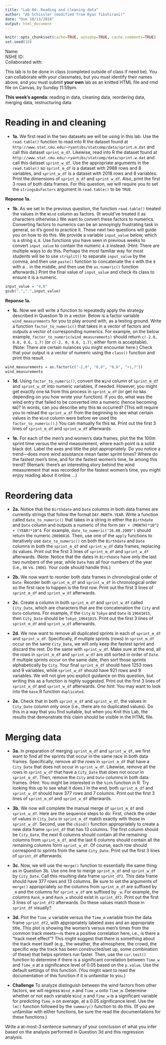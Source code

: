 ```yaml
---
title: "Lab 04: Reading and cleaning data"
author: "AG Schissler (modified from Ryan Tibshirani)"
date: "Due 10/13/2018"
output: html_document
---
```


```r
knitr::opts_chunk$set(cache=TRUE, autodep=TRUE, cache.comments=TRUE)
set.seed(10)
```

Name:  
NSHE ID:  
Collaborated with:  

This lab is to be done in class (completed outside of class if need be). You can collaborate with your classmates, but you must identify their names above, and you must submit **your own** lab as an knitted HTML file and rmd file on Canvas, by Sunday 11:59pm.

**This week's agenda**: reading in data, cleaning data, reordering data, merging data, restructuring data

Reading in and cleaning 
===
- **1a.** We first read in the two datasets we will be using in this lab.
Use the `read.table()` function to read into R the dataset found 
at `http://www.stat.cmu.edu/~ryantibs/statcomp/data/sprint.m.dat` and call
this dataset `sprint_m_df`. Likewise, read into R the dataset found at
`http://www.stat.cmu.edu/~ryantibs/statcomp/data/sprint.w.dat` and call
this dataset `sprint_w_df`. Use the appropriate arguments in the `read.table()`
so `sprint_m_df` is a dataset with 2988 rows and 8 variables, and
`sprint_w_df` is a dataset with 2018 rows and 8 variables. 
Print the dimensions of `sprint_m_df` and `sprint_w_df`. 
Also, print the first 3 rows of both data frames.
For this question, we will require you to set the `stringsAsFactors` argument 
in `read.table()` to be `TRUE`.

**Reponse 1a.**

- **1b.** As we set in the previous question, the function `read.table()` treated the values in the `Wind` column as factors. (It would've treated it as characters otherwise.)
We want to convert these factors to numerics. 
Converting factors to numerics can be an annoyingly 
frustrating task in general, so it's good to practice it. 
These next two questions will guide you on how to do this.
We provide a variable `input_value` below, which is a string `4,8`. 
Use functions you have seen in previous weeks to convert `input_value`
to contain the numeric `4.8` instead.
(Hint: There are multiple
ways to do this. Perhaps the most familiar way for most students will
be to use `strsplit()` to separate `input_value` by the comma, and then use
`paste()` function to concatenate the `4` with the `8` with a `.` in the middle,
and then use the `as.numeric()` function afterwards.)
Print the final value of `input_value` and check its class to ensure it is a numeric.

```r
input_value = "4,8"
gsub(",",".",input_value)
```

**Reponse 1a.**

- **1c.** 
Now we will write a function to repeatedly apply the strategy described in Question 1b
in a vector.
Below is a factor variable `wind_measurements` for you 
to play around with, as a testing ground. 
Write a function `factor_to_numeric()` that takes in a vector of factors and outputs
a vector of corresponding numerics. For example, on the below example,
`factor_to_numeric(wind_measurements)` should return `c(-2.0, 0.0, 0.6, 1.7)` (or
`c(-2, 0, 0.6, 1.7)`, either form is acceptable).
(Note: There are certain nuiances you might encounter here.)
Check that your output is a vector of numeric using the `class()` function and print
this result.

```r
wind_measurements = as.factor(c("-2,0", "0,0", "0,6", "+1,7"))
wind_measurements
```

- **1d.** Using `factor_to_numeric()`, convert the `Wind` column of `sprint_m_df` and `sprint_w_df` into numeric variables, if needed. However, you might get exactly one `NA` from this process in `sprint_w_df` (or get no `NA`s depending on you how wrote your function). If you do, what was the wind entry that failed to be converted into a numeric (hence becoming `NA`)? In words, can you describe why this `NA` occurred? (This will require you to reload the `sprint_w_df` from the beginning to see what certain values in the `Wind` column were before we used the `factor_to_numeric()`.)  You can manually fix this `NA`. Print out the first 3 lines of `sprint_m_df` and `sprint_w_df` afterwards.

- **1e.** For each of the men's and women's data frames, plot the the 100m sprint time versus the wind measurement, where each point is a solid black dot.
Label the axes and title the plot appropriately. Do you notice a trend---does more wind assistance mean faster sprint times? 
Where do the fastest men's time, and for the fastest women's time, lie among this trend? (Remark: there's an interesting story behind the wind measurement that was recorded for the fastest women's time, you might enjoy reading about it online ...)

Reordering data
====

- **2a.** Notice that the `Birthdate` and `Date` columns in both data frames 
are currently strings that follow the format `DAY.MONTH.YEAR`. Write a function
called `date_to_numeric()` that takes in a string in either the `Birthdate`
and `Date` column and outputs a numeric 
of the form `DAY + (MONTH)*10^2 + (YEAR)*10^4`. For example, `date_to_numeric("16.08.2009")`
should return the numeric `20090816`. Then, use one of the `apply` functions to iteratively
use `date_to_numeric()` on both the `Birthdate` and `Date` columns in both the `sprint_m_df` and `sprint_w_df`
data frames, replacing its values. Print out the first 3 lines of `sprint_m_df` and `sprint_w_df`
afterwards. (Note: Notice that the dates in `Birthdate` have only the last two numbers
of the year, while `Date` has all four numbers of the year (i.e., `86` vs. `1986`). Your
code should handle this.)

- **2b.** We now want to reorder both data frames in chronological order
of `Date`. Reorder both `sprint_m_df` and `sprint_w_df` in chronological order
so the first race to happen is the first row. Print out the first 3 lines of `sprint_m_df` and `sprint_w_df`
afterwards.


- **2c.** Create a column in both `sprint_m_df` and `sprint_w_df` called
`City_Date`, which are characters that
are the concatenation the `City` and `Date` columns. For example, if the `City` is `Tokyo` and `Date` is `19641015`, then `City_Date` should be `Tokyo_19641015`.
Print out the first 3 lines of `sprint_m_df` and `sprint_w_df` afterwards.

- **2d.** We now want to remove all duplicated sprints in each of `sprint_m_df` and
`sprint_w_df`. Specifically, if multiple sprints (rows) in `sprint_m_df`
occur on the same `City_Date`, we will only keep the fastest sprint
and discard the rest. Do the same with `sprint_w_df`.
Make sure at the end, all the rows in `sprint_m_df` and `sprint_w_df` are
still sorted in order of `Date`. If multiple sprints occur on the same date, then
sort those sprints alphabetically by `City`. Your final `sprint_m_df` should have 1253 rows and 9 variables, while `sprint_w_df` should have 921 rows and 9 variables.
We will not give you explicit guidance on this question, but writing this as
a function is highly suggested. Print out the first 3 lines of `sprint_m_df` and `sprint_w_df` afterwards. *One hint*: You may want to look into the `base` R function `duplicated`.


- **2e.** Check that in both `sprint_m_df` and `sprint_w_df`, the values in `City_Date` column only once (i.e., there are no duplicated values). 
Do this in a way that you find suitable, but when you Knit this Lab,
the results that demonstrate this claim should be visible in the HTML file.

Merging data
===

- **3a.** In preparation of merging `sprint_m_df` and `sprint_w_df`, we first
want to find all the sprints that occur in the same race in both data frames.
Specifically, remove all the rows in `sprint_m_df` that have a `City_Date`
that does not occur in `sprint_w_df`. Likewise, remove all the rows in `sprint_w_df` that have a `City_Date` that does not occur in `sprint_m_df`.
Then, remove the `City` and `Date` columns in both data frames.
(Hint: You might be interested in the `%in%` function in R. Try looking this up
to see what it does.) In the end, both `sprint_m_df` and `sprint_w_df` should have 377 rows and 7 columns. Print out the first 3 lines of `sprint_m_df` and `sprint_w_df`
afterwards.


- **3b.** We now will complete the manual merge of `sprint_m_df` and `sprint_w_df`. 
Here are the sequence steps to do: First, check the order of values in `City_Date` in
`sprint_m_df` match exactly with those in `sprint_w_df`. Second, use the `cbind()`
function appropriately to create a new data frame `sprint_df` that has 13 columns.
The first column should be `City_Date`, the next 6 columns should contain all the
remaining columns from `sprint_m_df`, and the last 6 columns should contain all the
remaining columns form `sprint_w_df`. Of course, each row should correspond to
sprints from the same `City_Date`. Print out the first 3 lines of `sprint_df` 
afterwards.

- **3c.** Now, we will use the `merge()` function to essentially
the same thing as in Question 3b. Use one line to merge
`sprint_m_df` and `sprint_w_df` by `City_Date`. Call this
resulting data frame `sprint_df2`. This data frame should have
377 rows and 13 columns.
Be sure to set the arguments of `merge()` appropriately so the
columns from `sprint_m_df` are suffixed by `_m` and the columns
for `sprint_w_df` are suffixed by `_w`. For example,
the columns `Rank_m` and `Rank_w` should exist in `sprint_df2`.
Print out the first 3 lines of `sprint_df2` 
afterwards. Do these values match those in `sprint_df` visually?


- **3d.** Plot the `Time_w` variable versus the `Time_m` variable from the data frame `sprint_df2`, with appropriately labeled axes and an appropriate title. This plot is showing the women's versus men's times from the common track meets---is there a positive correlation here, i.e., is there a "track meet effect"? This might suggest that there is something about the track meet itself (e.g., the weather, the atmosphere, the crowd, the specific way the track has been constructed/set up, some combination of these) that helps sprinters run faster. 
Then, use the `cor.test()` function to determine if there is a significant correlation between `Time_w` and `Time_m` at a significance
level of 0.05 based on the `p.value`. Use the default
settings of this function. (You might want to read the documentation of this function if it is unfamiliar to you.)


- **Challenge** To analyze distinguish between the wind factors from other factors, we will regress `Wind_m` and `Time_w` onto `Time_m`.
Determine whether or not each variable `Wind_m` and `Time_w` is a significant variable for predicting `Time_m` on average, at a 0.05
significance level.
Use the `lm()` function followed by the `summary()` function to do this. (If you are unfamiliar with either functions, be sure the read the documentations for these functions.)

Write a at-most-3 sentence summary of your conclusion of what you infer based on the analysis performed in Question 3d and this regression analysis.




